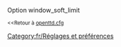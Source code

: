 {{fr/Amorce}}
Option window_soft_limit

<small><<Retour à [[fr/Archive/Manual/Settings/Openttd.cfg|openttd.cfg]]</small>
[[Category:fr/Réglages et préférences]]